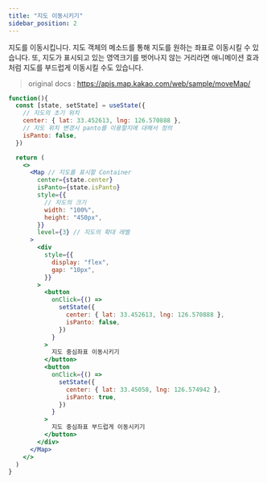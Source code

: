 ```yaml
---
title: "지도 이동시키기"
sidebar_position: 2
---
```


지도를 이동시킵니다. 지도 객체의 메소드를 통해 지도를 원하는 좌표로 이동시킬 수 있습니다. 또, 지도가 표시되고 있는 영역크기를 벗어나지 않는 거리라면 애니메이션 효과처럼 지도를 부드럽게 이동시킬 수도 있습니다.

> original docs : https://apis.map.kakao.com/web/sample/moveMap/

```jsx live
function(){
  const [state, setState] = useState({
    // 지도의 초기 위치
    center: { lat: 33.452613, lng: 126.570888 },
    // 지도 위치 변경시 panto를 이용할지에 대해서 정의
    isPanto: false,
  })

  return (
    <>
      <Map // 지도를 표시할 Container
        center={state.center}
        isPanto={state.isPanto}
        style={{
          // 지도의 크기
          width: "100%",
          height: "450px",
        }}
        level={3} // 지도의 확대 레벨
      >
        <div
          style={{
            display: "flex",
            gap: "10px",
          }}
        >
          <button
            onClick={() =>
              setState({
                center: { lat: 33.452613, lng: 126.570888 },
                isPanto: false,
              })
            }
          >
            지도 중심좌표 이동시키기
          </button>
          <button
            onClick={() =>
              setState({
                center: { lat: 33.45058, lng: 126.574942 },
                isPanto: true,
              })
            }
          >
            지도 중심좌표 부드럽게 이동시키기
          </button>
        </div>
      </Map>
    </>
  )
}
```
